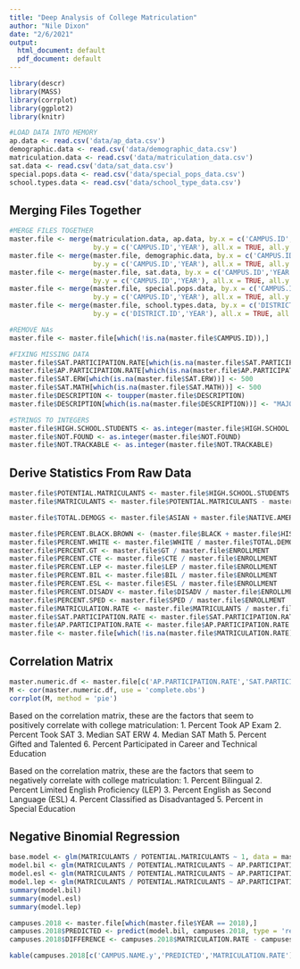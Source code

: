 ```yaml
---
title: "Deep Analysis of College Matriculation"
author: "Nile Dixon"
date: "2/6/2021"
output:
  html_document: default
  pdf_document: default
---
```

```r
library(descr)
library(MASS)
library(corrplot)
library(ggplot2)
library(knitr)

```

```r
#LOAD DATA INTO MEMORY
ap.data <- read.csv('data/ap_data.csv')
demographic.data <- read.csv('data/demographic_data.csv')
matriculation.data <- read.csv('data/matriculation_data.csv')
sat.data <- read.csv('data/sat_data.csv')
special.pops.data <- read.csv('data/special_pops_data.csv')
school.types.data <- read.csv('data/school_type_data.csv')

```

## Merging Files Together


```r
#MERGE FILES TOGETHER
master.file <- merge(matriculation.data, ap.data, by.x = c('CAMPUS.ID','YEAR'), 
                     by.y = c('CAMPUS.ID','YEAR'), all.x = TRUE, all.y = FALSE)
master.file <- merge(master.file, demographic.data, by.x = c('CAMPUS.ID','YEAR'),
                     by.y = c('CAMPUS.ID','YEAR'), all.x = TRUE, all.y = FALSE)
master.file <- merge(master.file, sat.data, by.x = c('CAMPUS.ID','YEAR'),
                     by.y = c('CAMPUS.ID','YEAR'), all.x = TRUE, all.y = FALSE)
master.file <- merge(master.file, special.pops.data, by.x = c('CAMPUS.ID','YEAR'),
                     by.y = c('CAMPUS.ID','YEAR'), all.x = TRUE, all.y = FALSE)
master.file <- merge(master.file, school.types.data, by.x = c('DISTRICT.ID.y','YEAR'),
                     by.y = c('DISTRICT.ID','YEAR'), all.x = TRUE, all.y = FALSE)
```


```r
#REMOVE NAs
master.file <- master.file[which(!is.na(master.file$CAMPUS.ID)),]

#FIXING MISSING DATA
master.file$SAT.PARTICIPATION.RATE[which(is.na(master.file$SAT.PARTICIPATION.RATE))] <- 66.0
master.file$AP.PARTICIPATION.RATE[which(is.na(master.file$AP.PARTICIPATION.RATE))] <- 26.0
master.file$SAT.ERW[which(is.na(master.file$SAT.ERW))] <- 500
master.file$SAT.MATH[which(is.na(master.file$SAT.MATH))] <- 500
master.file$DESCRIPTION <- toupper(master.file$DESCRIPTION)
master.file$DESCRIPTION[which(is.na(master.file$DESCRIPTION))] <- "MAJOR URBAN"

#STRINGS TO INTEGERS
master.file$HIGH.SCHOOL.STUDENTS <- as.integer(master.file$HIGH.SCHOOL.STUDENTS)
master.file$NOT.FOUND <- as.integer(master.file$NOT.FOUND)
master.file$NOT.TRACKABLE <- as.integer(master.file$NOT.TRACKABLE)
```


## Derive Statistics From Raw Data
```r
master.file$POTENTIAL.MATRICULANTS <- master.file$HIGH.SCHOOL.STUDENTS - master.file$NOT.TRACKABLE
master.file$MATRICULANTS <- master.file$POTENTIAL.MATRICULANTS - master.file$NOT.FOUND

master.file$TOTAL.DEMOGS <- master.file$ASIAN + master.file$NATIVE.AMERICAN + master.file$BLACK + master.file$HISPANIC + master.file$HAWAIIAN + master.file$TWO.RACES + master.file$WHITE

master.file$PERCENT.BLACK.BROWN <- (master.file$BLACK + master.file$HISPANIC) / master.file$TOTAL.DEMOGS
master.file$PERCENT.WHITE <- master.file$WHITE / master.file$TOTAL.DEMOGS
master.file$PERCENT.GT <- master.file$GT / master.file$ENROLLMENT
master.file$PERCENT.CTE <- master.file$CTE / master.file$ENROLLMENT
master.file$PERCENT.LEP <- master.file$LEP / master.file$ENROLLMENT
master.file$PERCENT.BIL <- master.file$BIL / master.file$ENROLLMENT
master.file$PERCENT.ESL <- master.file$ESL / master.file$ENROLLMENT
master.file$PERCENT.DISADV <- master.file$DISADV / master.file$ENROLLMENT
master.file$PERCENT.SPED <- master.file$SPED / master.file$ENROLLMENT
master.file$MATRICULATION.RATE <- master.file$MATRICULANTS / master.file$POTENTIAL.MATRICULANTS
master.file$SAT.PARTICIPATION.RATE <- master.file$SAT.PARTICIPATION.RATE / 100.0
master.file$AP.PARTICIPATION.RATE <- master.file$AP.PARTICIPATION.RATE / 100.0
master.file <- master.file[which(!is.na(master.file$MATRICULATION.RATE)),]
```

## Correlation Matrix
```r
master.numeric.df <- master.file[c('AP.PARTICIPATION.RATE','SAT.PARTICIPATION.RATE','SAT.MATH','SAT.ERW','PERCENT.BLACK.BROWN','PERCENT.WHITE','PERCENT.GT','PERCENT.CTE','PERCENT.LEP','PERCENT.BIL','PERCENT.ESL','PERCENT.DISADV','PERCENT.SPED','MATRICULATION.RATE')]
M <- cor(master.numeric.df, use = 'complete.obs')
corrplot(M, method = 'pie')
```

Based on the correlation matrix, these are the factors that seem to positively correlate with college matriculation:
1. Percent Took AP Exam
2. Percent Took SAT
3. Median SAT ERW
4. Median SAT Math
5. Percent Gifted and Talented
6. Percent Participated in Career and Technical Education

Based on the correlation matrix, these are the factors that seem to negatively correlate with college matriculation:
1. Percent Bilingual
2. Percent Limited English Proficiency (LEP)
3. Percent English as Second Language (ESL)
4. Percent Classified as Disadvantaged
5. Percent in Special Education


## Negative Binomial Regression
```r
base.model <- glm(MATRICULANTS / POTENTIAL.MATRICULANTS ~ 1, data = master.file)
model.bil <- glm(MATRICULANTS / POTENTIAL.MATRICULANTS ~ AP.PARTICIPATION.RATE + SAT.PARTICIPATION.RATE + SAT.MATH + SAT.ERW + PERCENT.BLACK.BROWN + PERCENT.WHITE + PERCENT.GT + PERCENT.BIL + PERCENT.DISADV + PERCENT.SPED + DESCRIPTION, data = master.file, family = "binomial")
model.esl <- glm(MATRICULANTS / POTENTIAL.MATRICULANTS ~ AP.PARTICIPATION.RATE + SAT.PARTICIPATION.RATE + SAT.MATH + SAT.ERW + PERCENT.BLACK.BROWN + PERCENT.WHITE + PERCENT.GT + PERCENT.ESL + PERCENT.DISADV + PERCENT.SPED + DESCRIPTION, data = master.file, family = "binomial")
model.lep <- glm(MATRICULANTS / POTENTIAL.MATRICULANTS ~ AP.PARTICIPATION.RATE + SAT.PARTICIPATION.RATE + SAT.MATH + SAT.ERW + PERCENT.BLACK.BROWN + PERCENT.WHITE + PERCENT.GT + PERCENT.LEP + PERCENT.DISADV + PERCENT.SPED + DESCRIPTION, data = master.file, family = "binomial")
summary(model.bil)
summary(model.esl)
summary(model.lep)
```



```r
campuses.2018 <- master.file[which(master.file$YEAR == 2018),]
campuses.2018$PREDICTED <- predict(model.bil, campuses.2018, type = 'response')
campuses.2018$DIFFERENCE <- campuses.2018$MATRICULATION.RATE - campuses.2018$PREDICTED

kable(campuses.2018[c('CAMPUS.NAME.y','PREDICTED','MATRICULATION.RATE')])
```